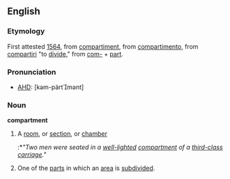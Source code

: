 ==English==
===Etymology===
First attested [[w:1564|1564]], from {{MF.}} [[compartiment]], from {{I.}} [[compartimento]], from {{LL.}} [[compartiri]] "to [[divide]]," from [[com-]] + [[part]].

===Pronunciation===
*[[AHD]]: [kəm-pärtmənt]

===Noun===
'''compartment'''
#A [[room]], or [[section]], or [[chamber]]
#:*''"Two men were seated in a [[well-lighted]] [[compartment]] of a [[third-class]] [[carriage]]."''
#One of the [[part]]s in which an [[area]] is [[subdivided]].